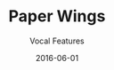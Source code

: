 ---
title: Paper Wings
subtitle: Vocal Features
credits: ["Composition: SoundPatrol, VDG, Voia", "Mix: Soundpatrol, VDG", "Master: Virtual Riot", "Vocals: Voia", "Art: Joey Phinn"]
release: true
description: Voia provides vocals on an anthemic, uplifting future bass song to kick off this stellar compilation from Paper Crane Collective.
soundcloudSrc: https://w.soundcloud.com/player/?url=https%3A//api.soundcloud.com/tracks/262638514&color=%232c747c&auto_play=false&hide_related=false&show_comments=true&show_user=true&show_reposts=false&show_teaser=true
imageSrc: ./cover.png
imageSrcAlt: A random image
links: ['https://music.apple.com/us/album/paper-wings/1323499403?i=1323499404', 'https://papercranecollective.bandcamp.com/album/paper-crane-vol-3', 'https://open.spotify.com/track/1I8mxr6ZC73uMk4IHoPkJk?si=a418595a7a74438a', 'https://music.amazon.com/albums/B077ZJDRT2?marketplaceId=ATVPDKIKX0DER&musicTerritory=US&ref=dm_sh_kIxQ0JawTy5ksXNvgVpVYROhw&trackAsin=B077ZKV46R']
rank: 3
date: 2016-06-01

---